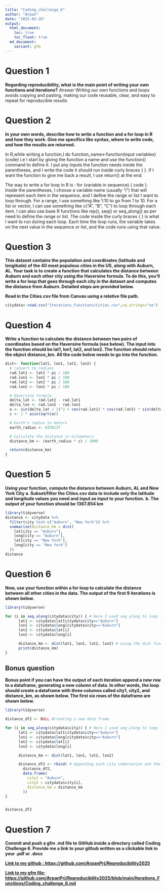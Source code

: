 ```yaml
---
title: "Coding_challenge_6"
author: "Arpan"
date: "2025-03-26"
output: 
  html_document:
    toc: true
    toc_float: true
  md_document:
    variant: gfm
---
```

# Question 1
**Regarding reproducibility, what is the main point of writing your own functions and iterations?**
*Answer* 
Writing our own functions and loops avoids copying and pasting, making our code reusable, clear, and easy to repeat for reproducible results

# Question 2

**In your own words, describe how to write a function and a for loop in R and how they work. Give me specifics like syntax, where to write code, and how the results are returned.** 

In R,while writing a function,I do function_name<-function(input variables){code} i.e I start by giving the function a name and use the function() command to define it. I put any inputs the function needs inside the parentheses, and I write the code it should run inside curly braces { }. If I want the function to give me back a result, I use return() at the end.

The way to write a for loop in R is :  for (variable in sequence) { code }. Inside the parentheses, I choose a variable name (usually "i") that will represent each item in the sequence, and I define the range or list I want to loop through. For a range, I use something like 1:10 to go from 1 to 10. For a list or vector, I can use something like c("A", "B", "C") to loop through each item. I can also use base R functions like rep(), seq() or seq_along() as per need to define the range or list. The code inside the curly braces { } is what I want to run during each loop. Each time the loop runs, the variable takes on the next value in the sequence or list, and the code runs using that value.

# Question 3
**This dataset contains the population and coordinates (latitude and longitude) of the 40 most populous cities in the US, along with Auburn, AL. Your task is to create a function that calculates the distance between Auburn and each other city using the Haversine formula. To do this, you'll write a for loop that goes through each city in the dataset and computes the distance from Auburn. Detailed steps are provided below.**

**Read in the Cities.csv file from Canvas using a relative file path.**

```r
citydata<-read.csv("Iterations_Functions/Cities.csv",na.strings="na")

```

# Question 4

**Write a function to calculate the distance between two pairs of coordinates based on the Haversine formula (see below). The input into the function should be lat1, lon1, lat2, and lon2. The function should return the object distance_km. All the code below needs to go into the function.**

```r
dist<- function(lat1, lon1, lat2, lon2) {
  # convert to radians
  rad.lat1 <- lat1 * pi / 180
  rad.lon1 <- lon1 * pi / 180
  rad.lat2 <- lat2 * pi / 180
  rad.lon2 <- lon2 * pi / 180

  # Haversine formula
  delta_lat <- rad.lat2 - rad.lat1
  delta_lon <- rad.lon2 - rad.lon1
  a <- sin(delta_lat / 2)^2 + cos(rad.lat1) * cos(rad.lat2) * sin(delta_lon / 2)^2
  c <- 2 * asin(sqrt(a)) 

  # Earth's radius in meters
  earth_radius <- 6378137

  # Calculate the distance in kilometers
  distance_km <- (earth_radius * c) / 1000

  return(distance_km)
}
```



# Question 5
**Using your function, compute the distance between Auburn, AL and New York City **
**a.	Subset/filter the Cities.csv data to include only the latitude and longitude values you need and input as input to your function.** 
**b.	The output of your function should be 1367.854 km**

```r
library(tidyverse)
distance <- citydata %>%
  filter(city %in% c("Auburn", "New York")) %>%
  summarise(distance_km = dist(
    lat[city == "Auburn"],
    long[city == "Auburn"],
    lat[city == "New York"],
    long[city == "New York"]
  ))
distance
```

# Question 6
**Now, use your function within a for loop to calculate the distance between all other cities in the data. The output of the first 9 iterations is shown below.** 

```r
library(tidyverse)

for (i in seq_along(citydata$city)) { # Here I used seq_along to loop from 1st to 40th city
      lat1 <- citydata$lat[citydata$city=="Auburn"]
      lon1 <- citydata$long[citydata$city=="Auburn"]
      lat2 <- citydata$lat[i]
      lon2 <- citydata$long[i]

      distance_km <- dist(lat1, lon1, lat2, lon2) # using the dist function I created to calculate distance
      print(distance_km)
}


```

## Bonus question

**Bonus point if you can have the output of each iteration append a new row to a dataframe, generating a new column of data. In other words, the loop should create a dataframe with three columns called city1, city2, and distance_km, as shown below. The first six rows of the dataframe are shown below.**

```r
library(tidyverse)

distance_df2 <- NULL #Creating a new data frame 

for (i in seq_along(citydata$city)) { # Here I used seq_along to loop from 1st to 40th city
      lat1 <- citydata$lat[citydata$city=="Auburn"]
      lon1 <- citydata$long[citydata$city=="Auburn"]
      lat2 <- citydata$lat[i]
      lon2 <- citydata$long[i]

      distance_km <- dist(lat1, lon1, lat2, lon2)

      distance_df2 <- rbind( # Appending each city combination and their distances into the data frame after each iteration
        distance_df2,
        data.frame(
          city1 = "Auburn",
          city2 = citydata$city[i],
          distance_km = distance_km
        ))
}


distance_df2
```


# Question 7
**Commit and push a gfm .md file to GitHub inside a directory called Coding Challenge 6. Provide me a link to your github written as a clickable link in your .pdf or .docx**

[**Link to my github : https://github.com/ArpanPrj/Reproducibility2025**](https://github.com/ArpanPrj/Reproducibility2025)

[**Link to my gfm file: https://github.com/ArpanPrj/Reproducibility2025/blob/main/Iterations_Functions/Coding_challenge_6.md**](https://github.com/ArpanPrj/Reproducibility2025/blob/main/Iterations_Functions/Coding_challenge_6.md)
